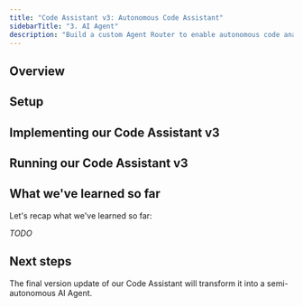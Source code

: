 ```yaml
---
title: "Code Assistant v3: Autonomous Code Assistant"
sidebarTitle: "3. AI Agent"
description: "Build a custom Agent Router to enable autonomous code analysis."
---
```


## Overview

## Setup


## Implementing our Code Assistant v3

## Running our Code Assistant v3



## What we've learned so far

Let's recap what we've learned so far:

_TODO_

## Next steps

<Card title="Code Assistant v3: Autonomous Code Assistant" href="/ai-agents-in-practice/ai-agents" icon="brain">
The final version update of our Code Assistant will transform it into a semi-autonomous AI Agent.
</Card>